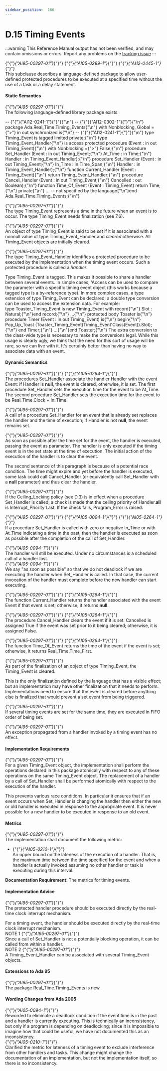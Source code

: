---
sidebar_position:  166
---

# D.15 Timing Events

:::warning
This Reference Manual output has not been verified,
and may contain omissions or errors.
Report any problems on the [tracking issue](https://github.com/ada-lang-io/ada-lang-io/issues/20)
:::


<p>{"{"}<em>{"AI95-00297-01"}</em>{"}"} {"{"}<em>{"AI05-0299-1"}</em>{"}"} {"{"}<em>{"AI12-0445-1"}</em>{"}"} <br />This subclause describes a language-defined package to allow user-defined protected procedures to be executed at a specified time without the use of a task or a delay statement. <br /></p>


#### Static Semantics

<p>{"{"}<em>{"AI95-00297-01"}</em>{"}"} <br />The following language-defined library package exists: <br /></p>

<CodeBlock>
--  {"{"}{"AI12-0241-1"}{"}"}{"\n"} --  {"{"}{"AI12-0302-1"}{"}"}{"\n"} package Ada.Real_Time.Timing_Events{"\n"}  with Nonblocking, Global ={">"} in out synchronized is{"\n"}
--  {"{"}{"AI12-0241-1"}{"}"}{"\n"}   type Timing_Event is tagged limited private;{"\n"}  type Timing_Event_Handler{"\n"}       is access protected procedure (Event : in out Timing_Event){"\n"}       with Nonblocking ={">"} False;{"\n"}
  procedure Set_Handler (Event   : in out Timing_Event;{"\n"}                         At_Time : in Time;{"\n"}                         Handler : in Timing_Event_Handler);{"\n"}  procedure Set_Handler (Event   : in out Timing_Event;{"\n"}                         In_Time : in Time_Span;{"\n"}                         Handler : in Timing_Event_Handler);{"\n"}  function Current_Handler (Event : Timing_Event){"\n"}       return Timing_Event_Handler;{"\n"}  procedure Cancel_Handler (Event     : in out Timing_Event;{"\n"}                            Cancelled : out Boolean);{"\n"}
  function Time_Of_Event (Event : Timing_Event) return Time;{"\n"}
private{"\n"}  ... -- not specified by the language{"\n"}end Ada.Real_Time.Timing_Events;{"\n"}

</CodeBlock>
<p>{"{"}<em>{"AI95-00297-01"}</em>{"}"} <br />The type Timing_Event represents a time in the future when an event is to occur. The type Timing_Event needs finalization (see 7.6).<br /></p>

<p>{"{"}<em>{"AI95-00297-01"}</em>{"}"} <br />An object of type Timing_Event is said to be <em>set</em> if it is associated with a nonnull value of type Timing_Event_Handler and <em>cleared</em> otherwise. All Timing_Event objects are initially cleared. <br /></p>

<p>{"{"}<em>{"AI95-00297-01"}</em>{"}"} <br />The type Timing_Event_Handler identifies a protected procedure to be executed by the implementation when the timing event occurs. Such a protected procedure is called a <em>handler</em>. <br /></p>

<Admonition type="aarm" aarm="discussion" title="Discussion: ">
<strong></strong>Type Timing_Event is tagged. This makes it possible to share a handler between several events. In simple cases, 'Access can be used to compare the parameter with a specific timing event object (this works because a tagged type is a by-reference type). In more complex cases, a type extension of type Timing_Event can be declared; a double type conversion can be used to access the extension data. For example:<br /></Admonition>

<CodeBlock>
type Toaster_Timing_Event is new Timing_Event with record{"\n"}   Slot : Natural;{"\n"}end record;{"\n"}
...{"\n"}
protected body Toaster is{"\n"}
   procedure Timer (Event : in out Timing_Event) is{"\n"}   begin{"\n"}      Pop_Up_Toast (Toaster_Timing_Event(Timing_Event'Class(Event)).Slot);{"\n"}   end Timer;{"\n"}
   ...{"\n"}end Toaster;{"\n"}

</CodeBlock>
<Admonition type="aarm" aarm="note" title="Note: ">
The extra conversion to the class-wide type is necessary to make the conversions legal. While this usage is clearly ugly, we think that the need for this sort of usage will be rare, so we can live with it. It's certainly better than having no way to associate data with an event. <br /></Admonition>


#### Dynamic Semantics

<p>{"{"}<em>{"AI95-00297-01"}</em>{"}"} {"{"}<em>{"AI05-0264-1"}</em>{"}"} <br />The procedures Set_Handler associate the handler Handler with the event Event: if Handler is <strong>null</strong>, the event is cleared; otherwise, it is set. The first procedure Set_Handler sets the execution time for the event to be At_Time. The second procedure Set_Handler sets the execution time for the event to be Real_Time.Clock + In_Time.<br /></p>

<p>{"{"}<em>{"AI95-00297-01"}</em>{"}"} <br />A call of a procedure Set_Handler for an event that is already set replaces the handler and the time of execution; if Handler is not <strong>null</strong>, the event remains set.<br /></p>

<p>{"{"}<em>{"AI95-00297-01"}</em>{"}"} <br />As soon as possible after the time set for the event, the handler is executed, passing the event as parameter. The handler is only executed if the timing event is in the set state at the time of execution. The initial action of the execution of the handler is to clear the event.<br /></p>

<Admonition type="aarm" aarm="reason" title="Reason: ">
<strong></strong>The second sentence of this paragraph is because of a potential race condition. The time might expire and yet before the handler is executed, some task could call Cancel_Handler (or equivalently call Set_Handler with a <strong>null</strong> parameter) and thus clear the handler. <br /></Admonition>

<p>{"{"}<em>{"AI95-00297-01"}</em>{"}"} <br />If the Ceiling_Locking policy (see D.3) is in effect when a procedure Set_Handler is called, a check is made that the ceiling priority of Handler.<strong>all</strong> is Interrupt_Priority'Last. If the check fails, Program_Error is raised.<br /></p>

<p>{"{"}<em>{"AI95-00297-01"}</em>{"}"} {"{"}<em>{"AI05-0094-1"}</em>{"}"} {"{"}<em>{"AI05-0264-1"}</em>{"}"} <br />If a procedure Set_Handler is called with zero or negative In_Time or with At_Time indicating a time in the past, then the handler is executed as soon as possible after the completion of the call of Set_Handler.<br /></p>

<Admonition type="aarm" aarm="ramification" title="Ramification: ">
<strong></strong>{"{"}<em>{"AI05-0094-1"}</em>{"}"} <br />The handler will still be executed. Under no circumstances is a scheduled call of a handler lost. <br /></Admonition>

<Admonition type="aarm" aarm="discussion" title="Discussion: ">
<strong></strong>{"{"}<em>{"AI05-0094-1"}</em>{"}"} <br />We say "as soon as possible" so that we do not deadlock if we are executing the handler when Set_Handler is called. In that case, the current invocation of the handler must complete before the new handler can start executing. <br /></Admonition>

<p>{"{"}<em>{"AI95-00297-01"}</em>{"}"} {"{"}<em>{"AI05-0264-1"}</em>{"}"} <br />The function Current_Handler returns the handler associated with the event Event if that event is set; otherwise, it returns <strong>null</strong>.<br /></p>

<p>{"{"}<em>{"AI95-00297-01"}</em>{"}"} {"{"}<em>{"AI05-0264-1"}</em>{"}"} <br />The procedure Cancel_Handler clears the event if it is set. Cancelled is assigned True if the event was set prior to it being cleared; otherwise, it is assigned False.<br /></p>

<p>{"{"}<em>{"AI95-00297-01"}</em>{"}"} {"{"}<em>{"AI05-0264-1"}</em>{"}"} <br />The function Time_Of_Event returns the time of the event if the event is set; otherwise, it returns Real_Time.Time_First.<br /></p>

<p>{"{"}<em>{"AI95-00297-01"}</em>{"}"} <br />As part of the finalization of an object of type Timing_Event, the Timing_Event is cleared.<br /></p>

<Admonition type="aarm" aarm="implementation-note" title="Implementation Note: ">
<strong></strong>This is the only finalization defined by the language that has a visible effect; but an implementation may have other finalization that it needs to perform. Implementations need to ensure that the event is cleared before anything else is finalized that would prevent a set event from being triggered. <br /></Admonition>

<p>{"{"}<em>{"AI95-00297-01"}</em>{"}"} <br />If several timing events are set for the same time, they are executed in FIFO order of being set.<br /></p>

<p>{"{"}<em>{"AI95-00297-01"}</em>{"}"} <br />An exception propagated from a handler invoked by a timing event has no effect.<br /></p>


#### Implementation Requirements

<p>{"{"}<em>{"AI95-00297-01"}</em>{"}"} <br />For a given Timing_Event object, the implementation shall perform the operations declared in this package atomically with respect to any of these operations on the same Timing_Event object. The replacement of a handler by a call of Set_Handler shall be performed atomically with respect to the execution of the handler.<br /></p>

<Admonition type="aarm" aarm="reason" title="Reason: ">
<strong></strong>This prevents various race conditions. In particular it ensures that if an event occurs when Set_Handler is changing the handler then either the new or old handler is executed in response to the appropriate event. It is never possible for a new handler to be executed in response to an old event. <br /></Admonition>


#### Metrics

<p>{"{"}<em>{"AI95-00297-01"}</em>{"}"} <br />The implementation shall document the following metric: <br /></p>

<ul>
<li>{"{"}<em>{"AI05-0210-1"}</em>{"}"} <br />An upper bound on the lateness of the execution of a handler. That is, the maximum time between the time specified for the event and when a handler is actually invoked assuming no other handler or task is executing during this interval.<br /></li>
</ul>
<Admonition type="aarm" aarm="note" title="Note: ">
<strong>Documentation Requirement: </strong>The metrics for timing events.<br /></Admonition>


#### Implementation Advice

<p>{"{"}<em>{"AI95-00297-01"}</em>{"}"} <br />The protected handler procedure should be executed directly by the real-time clock interrupt mechanism.<br /></p>

<Admonition type="aarm" aarm="implementation-advice" title="Implementation Advice">
<strong></strong>For a timing event, the handler should be executed directly by the real-time clock interrupt mechanism.<br /></Admonition>

<Admonition type="aarm" aarm="note" title="Note: ">
NOTE 1   {"{"}<em>{"AI95-00297-01"}</em>{"}"} <br />Since a call of Set_Handler is not a potentially blocking operation, it can be called from within a handler.<br /></Admonition>

<Admonition type="aarm" aarm="note" title="Note: ">
NOTE 2   {"{"}<em>{"AI95-00297-01"}</em>{"}"} <br />A Timing_Event_Handler can be associated with several Timing_Event objects.<br /></Admonition>


#### Extensions to Ada 95

<Admonition type="aarm" aarm="note" title="Note: ">
{"{"}<em>{"AI95-00297-01"}</em>{"}"} <br />The package Real_Time.Timing_Events is new. <br /></Admonition>


#### Wording Changes from Ada 2005

<Admonition type="aarm" aarm="correction" title="Correction:">
{"{"}<em>{"AI05-0094-1"}</em>{"}"} <strong><br /></strong> Reworded to eliminate a deadlock condition if the event time is in the past and a handler is currently executing. This is technically an inconsistency, but only if a program is depending on deadlocking; since it is impossible to imagine how that could be useful, we have not documented this as an inconsistency.<br /></Admonition>

<Admonition type="aarm" aarm="correction" title="Correction:">
{"{"}<em>{"AI05-0210-1"}</em>{"}"} <strong><br /></strong> Clarified the metric for lateness of a timing event to exclude interference from other handlers and tasks. This change might change the documentation of an implementation, but not the implementation itself, so there is no inconsistency. <br /></Admonition>

